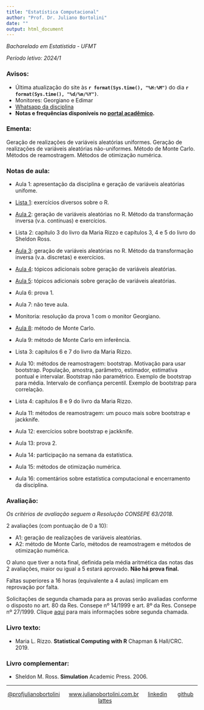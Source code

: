 ```yaml
---
title: "Estatística Computacional"
author: "Prof. Dr. Juliano Bortolini"
date: ""
output: html_document
---
```


*Bacharelado em Estatístida - UFMT*

*Período letivo: 2024/1*


### Avisos:

- Última atualização do site às **`r format(Sys.time(), "%H:%M")`** do dia **`r format(Sys.time(), "%d/%m/%Y")`**.
- Monitores: Georgiano e Edimar
- [Whatsapp da disciplina]()
- **Notas e frequências disponíveis no [portal acadêmico](https://sistemas.ufmt.br/ufmt.portalsistemas).**


### Ementa:

Geração de realizações de variáveis aleatórias uniformes. Geração de realizações de variáveis aleatórias não-uniformes. Método de Monte Carlo. Métodos de reamostragem. Métodos de otimização numérica.

### Notas de aula:

- Aula 1: apresentação da disciplina e geração de variáveis aleatórias unifome.

- [Lista 1](eclista1.html): exercícios diversos sobre o R.

- [Aula 2](aulas/aula2.html): geração de variáveis aleatórias no R. Método da transformação inversa (v.a. contínuas) e exercícios.

- Lista 2: capítulo 3 do livro da Maria Rizzo e capítulos 3, 4 e 5 do livro do Sheldon Ross.

- [Aula 3](aulas/aula3.html): geração de variáveis aleatórias no R. Método da transformação inversa (v.a. discretas) e exercícios.

- [Aula 4](aulas/aula4.html): tópicos adicionais sobre geração de variáveis aleatórias.

- [Aula 5](aulas/aula5.html): tópicos adicionais sobre geração de variáveis aleatórias.

- Aula 6: prova 1.

- Aula 7: não teve aula.

- Monitoria: resolução da prova 1 com o monitor Georgiano.

- [Aula 8](aulas/aula8.html): método de Monte Carlo. 

- Aula 9: método de Monte Carlo em inferência.

- Lista 3: capítulos 6 e 7 do livro da Maria Rizzo.

- Aula 10: métodos de reamostragem: bootstrap. Motivação para usar bootstrap. População, amostra, parâmetro, estimador, estimativa pontual e intervalar. Bootstrap não paramétrico. Exemplo de bootstrap para média. Intervalo de confiança percentil. Exemplo de bootstrap para correlação.

- Lista 4: capítulos 8 e 9 do livro da Maria Rizzo.

- Aula 11: métodos de reamostragem: um pouco mais sobre bootstrap e jackknife.

- Aula 12: exercícios sobre bootstrap e jackknife.

- Aula 13: prova 2.

- Aula 14: participação na semana da estatística.

- Aula 15: métodos de otimização numérica.

- Aula 16: comentários sobre estatística computacional e encerramento da disciplina.



### Avaliação:


*Os critérios de avaliação seguem a Resolução CONSEPE 63/2018.*


2 avaliações (com pontuação de 0 a 10):

  - A1: geração de realizações de variáveis aleatórias.
  - A2: método de Monte Carlo, métodos de reamostragem e métodos de otimização numérica.

O aluno que tiver a nota final, definida pela média aritmética das notas das 2 avaliações, maior ou igual a 5 estará aprovado. **Não há prova final.**

Faltas superiores a 16 horas (equivalente a 4 aulas) implicam em reprovação por falta.

Solicitações de segunda chamada para as provas serão avaliadas conforme o disposto no art. 80 da Res. Consepe nº 14/1999 e art. 8º da Res. Consepe nº 27/1999. Clique [aqui](https://ufmt.br/unidade/estudante/graduacao/pagina/requerimentos/188) para mais informações sobre segunda chamada.

### Livro texto:

-   Maria L. Rizzo. **Statistical Computing with R** Chapman & Hall/CRC. 2019.

### Livro complementar:

-   Sheldon M. Ross. **Simulation** Academic Press. 2006.





----------
<div style="text-align: center;">

[@profjulianobortolini](https://instagram.com/profjulianobortolini) \  \  \ [www.julianobortolini.com.br](http://www.julianobortolini.com.br) \  \  \ [linkedin](https://linkedin.com/in/julianobortolini) \  \  \   [github](https://github.com/julianobortolini) \  \  \   [lattes](http://lattes.cnpq.br/6210909768845403)

</div>


